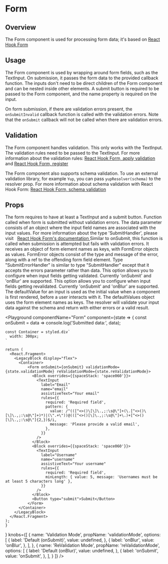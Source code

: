 


# Form

## Overview

The Form component is used for processing form data; it's based on [React Hook Form](https://react-hook-form.com/)

## Usage

The Form component is used by wrapping around form fields, such as the TextInput. On submission, it passes the form data to the provided callback function. 
The inputs don't need to be direct children of the Form component and can be nested inside other elements.
A submit button is required to be passed to the Form component, and the name property is required on the input. 

<CodeFromFile path="examples/form/form.tsx" />

On form submission, if there are validation errors present, the `onSubmitInvalid` callback function is called with the validation errors. Note that the `onSubmit` callback will not be called when there are validation errors.

<CodeFromFile path="examples/form/invalid-form.tsx" />

## Validation

The Form component handles validation. This only works with the TextInput. The validation rules need to be passed to the TextInput. For more information about the validation rules: 
[React Hook Form, apply validation](https://react-hook-form.com/get-started/#Applyvalidation) and [React Hook Form, register](https://react-hook-form.com/api/#register)

<CodeFromFile path="examples/form/validated-form.tsx" />

The Form component also supports schema validation. To use an external validation library, for example `Yup`, you can pass `yupResolver(schema)` to the resolver prop. For more information about schema validation with React Hook Form:
[React Hook Form, schema validation](https://react-hook-form.com/get-started/#SchemaValidation)

<CodeFromFile path="examples/form/form-with-schema-validation.tsx" /> 

## Props

<LegacyBlock marginTop="sizing040">
  <Prop name="children" type="Exclude<React.ReactNode, 'undefined'>" required>
    The form requires to have at least a TextInput and a submit button.  
  </Prop>
  <Prop name="onSubmit" type="SubmitHandler" required>
    Function called when form is submitted without validation errors.
    The data parameter consists of an object where the input field names are associated with the input values.
    For more information about the type 'SubmitHandler', please visit &nbsp;
     <a href="https://react-hook-form.com/ts#SubmitHandler">
       React Hook Form's documentation
    </a>
  </Prop>
   <Prop name="onSubmitInvalid" type="SubmitErrorHandler">
    Similar to onSubmit, this function is called when submission is attempted but fails with validation errors.
    It receives an object of form element names as keys, with FormError objects as values. 
    FormError objects consist of the type and message of the error, along with a ref to the offending form field element.
    Type "SubmitErrorHandler" is similar to type "SubmitHandler" except that it accepts the errors parameter rather than data. 
  </Prop>
  <Prop name="validationMode" type="onSubmit | onValidation" default="onSubmit">
    This option allows you to configure when input fields getting validated. Currently 'onSubmit' and 'onBlur' are supported.  
  </Prop>
   <Prop name="reValidationMode" type="onSubmit | onValidation" default="onBlur">
    This option allows you to configure when input fields getting revalidated. Currently 'onSubmit' and 'onBlur' are supported.  
  </Prop>
  <Prop name="defaultValues" type="Record<string, string>">
   The defaultValue for an input is used as the initial value when a component is first rendered, before a user interacts with it. 
   The defaultValues object uses the form element names as keys.
  </Prop>
  <Prop name="resolver" type="Resolver<Record<string, string>, object>">
   The resolver will validate your input data against the schema and return with either errors or a valid result.
  </Prop>
</LegacyBlock>

<Playground
  componentName="Form"
  component={state => {
    const onSubmit = data => console.log('Submitted data:', data);
    
    const Container = styled.div`
      width: 300px;
    `
    
    return (
      <React.Fragment>
        <LegacyBlock display="flex">
          <Container>
              <Form onSubmit={onSubmit} validationMode={state.validationMode} reValidationMode={state.reValidationMode}>
                <Block overrides={{spaceStack: 'space060'}}>
                  <TextInput
                    label="Email"
                    name="email"
                    assistiveText="Your email"
                    rules={{
                      required: 'Required field',
                      pattern: {
                        value: /^(([^<>()\[\]\.,;:\s@\"]+(\.[^<>()\[\]\.,;:\s@\"]+)*)|(\".+\"))@(([^<>()[\]\.,;:\s@\"]+\.)+[^<>()[\]\.,;:\s@\"]{2,})$/i,
                        message: 'Please provide a valid email',
                      },
                    }}
                  />
                </Block>
                <Block overrides={{spaceStack: 'space060'}}>
                  <TextInput
                    label="Username"
                    name="username"
                    assistiveText="Your username"
                    rules={{
                      required: 'Required field',
                      minLength: { value: 5, message: 'Usernames must be at least 5 characters long' },
                    }}
                  />
                </Block>
                <Button type="submit">Submit</Button>
              </Form>
          </Container>
        </LegacyBlock>
      </React.Fragment>
    );
    }
  }
  knobs={[
    {
      name: 'Validation Mode',
      propName: 'validationMode',
      options: [
        {
          label: 'Default (onSubmit)',
          value: undefined,
        },
        {
          label: 'onBlur',
          value: 'onBlur',
        },
      ],
    },
    {
      name: 'ReValidation Mode',
      propName: 'reValidationMode',
      options: [
        {
          label: 'Default (onBlur)',
          value: undefined,
        },
        {
          label: 'onSubmit',
          value: 'onSubmit',
        },
      ],
    }
  ]}
/>